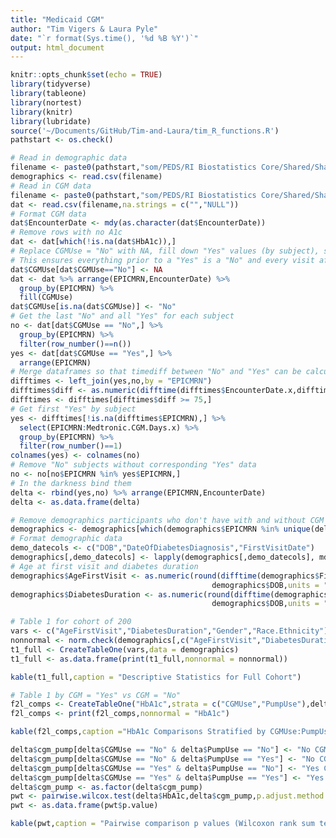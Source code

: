 ```yaml
---
title: "Medicaid CGM"
author: "Tim Vigers & Laura Pyle"
date: "`r format(Sys.time(), '%d %B %Y')`"
output: html_document
---
```


```r
knitr::opts_chunk$set(echo = TRUE)
library(tidyverse)
library(tableone)
library(nortest)
library(knitr)
library(lubridate)
source('~/Documents/GitHub/Tim-and-Laura/tim_R_functions.R')
pathstart <- os.check()
```

```r
# Read in demographic data
filename <- paste0(pathstart,"som/PEDS/RI Biostatistics Core/Shared/Shared Projects/Laura/BDC/Projects/Sonalee Ravi/Medicaid CGM/Data_Cleaned/Demographics.csv")
demographics <- read.csv(filename)
# Read in CGM data
filename <- paste0(pathstart,"som/PEDS/RI Biostatistics Core/Shared/Shared Projects/Laura/BDC/Projects/Sonalee Ravi/Medicaid CGM/Data_Cleaned/30 day CGM data missing studio.csv")
dat <- read.csv(filename,na.strings = c("","NULL"))
# Format CGM data
dat$EncounterDate <- mdy(as.character(dat$EncounterDate))
# Remove rows with no A1c
dat <- dat[which(!is.na(dat$HbA1c)),]
# Replace CGMUse = "No" with NA, fill down "Yes" values (by subject), set NAs back to "No"
# This ensures everything prior to a "Yes" is a "No" and every visit after the first "Yes" is also "Yes"
dat$CGMUse[dat$CGMUse=="No"] <- NA
dat <- dat %>% arrange(EPICMRN,EncounterDate) %>%
  group_by(EPICMRN) %>%
  fill(CGMUse)
dat$CGMUse[is.na(dat$CGMUse)] <- "No"
# Get the last "No" and all "Yes" for each subject
no <- dat[dat$CGMUse == "No",] %>%
  group_by(EPICMRN) %>%
  filter(row_number()==n())
yes <- dat[dat$CGMUse == "Yes",] %>%
  arrange(EPICMRN)
# Merge dataframes so that timediff between "No" and "Yes" can be calculated. Remove all rows with "Yes" < 75 days after "No"
difftimes <- left_join(yes,no,by = "EPICMRN")
difftimes$diff <- as.numeric(difftime(difftimes$EncounterDate.x,difftimes$EncounterDate.y,units = "days"))
difftimes <- difftimes[difftimes$diff >= 75,]
# Get first "Yes" by subject
yes <- difftimes[!is.na(difftimes$EPICMRN),] %>% 
  select(EPICMRN:Medtronic.CGM.Days.x) %>%
  group_by(EPICMRN) %>%
  filter(row_number()==1)
colnames(yes) <- colnames(no)
# Remove "No" subjects without corresponding "Yes" data
no <- no[no$EPICMRN %in% yes$EPICMRN,]
# In the darkness bind them
delta <- rbind(yes,no) %>% arrange(EPICMRN,EncounterDate)
delta <- as.data.frame(delta)
```

```r
# Remove demographics participants who don't have with and without CGM data
demographics <- demographics[which(demographics$EPICMRN %in% unique(delta$EPICMRN)),]
# Format demographic data
demo_datecols <- c("DOB","DateOfDiabetesDiagnosis","FirstVisitDate") 
demographics[,demo_datecols] <- lapply(demographics[,demo_datecols], mdy)
# Age at first visit and diabetes duration
demographics$AgeFirstVisit <- as.numeric(round(difftime(demographics$FirstVisitDate,
                                             demographics$DOB,units = "days")/365.25,2))
demographics$DiabetesDuration <- as.numeric(round(difftime(demographics$DateOfDiabetesDiagnosis,
                                             demographics$DOB,units = "days")/365.25,2))
```

```r
# Table 1 for cohort of 200
vars <- c("AgeFirstVisit","DiabetesDuration","Gender","Race.Ethnicity")
nonnormal <- norm.check(demographics[,c("AgeFirstVisit","DiabetesDuration")])
t1_full <- CreateTableOne(vars,data = demographics)
t1_full <- as.data.frame(print(t1_full,nonnormal = nonnormal))
```

```r
kable(t1_full,caption = "Descriptive Statistics for Full Cohort")
```

```r
# Table 1 by CGM = "Yes" vs CGM = "No"
f2l_comps <- CreateTableOne("HbA1c",strata = c("CGMUse","PumpUse"),delta)
f2l_comps <- print(f2l_comps,nonnormal = "HbA1c")
```

```r
kable(f2l_comps,caption ="HbA1c Comparisons Stratified by CGMUse:PumpUse (Kruskal-Wallis Rank Sum Test)")
```

```r
delta$cgm_pump[delta$CGMUse == "No" & delta$PumpUse == "No"] <- "No CGM:No Pump"
delta$cgm_pump[delta$CGMUse == "No" & delta$PumpUse == "Yes"] <- "No CGM:Yes Pump"
delta$cgm_pump[delta$CGMUse == "Yes" & delta$PumpUse == "No"] <- "Yes CGM:No Pump"
delta$cgm_pump[delta$CGMUse == "Yes" & delta$PumpUse == "Yes"] <- "Yes CGM:Yes Pump"
delta$cgm_pump <- as.factor(delta$cgm_pump)
pwt <- pairwise.wilcox.test(delta$HbA1c,delta$cgm_pump,p.adjust.method = "none")
pwt <- as.data.frame(pwt$p.value)
```

```r
kable(pwt,caption = "Pairwise comparison p values (Wilcoxon rank sum test)")
```
